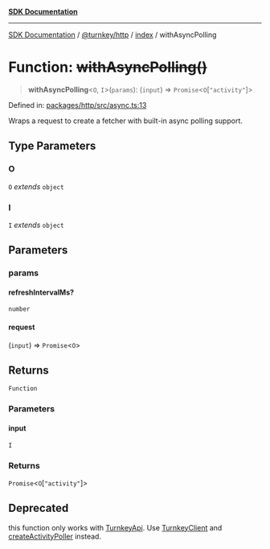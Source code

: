 [**SDK Documentation**](../../../../README.mdx)

***

[SDK Documentation](../../../../packages.mdx) / [@turnkey/http](../../README.mdx) / [index](../README.mdx) / withAsyncPolling

# Function: ~~withAsyncPolling()~~

> **withAsyncPolling**\<`O`, `I`\>(`params`): (`input`) => `Promise`\<`O`\[`"activity"`\]\>

Defined in: [packages/http/src/async.ts:13](https://github.com/tkhq/sdk/blob/fd49bfe86475c8603b3eb385aa101efa36fa32fc/packages/http/src/async.ts#L13)

Wraps a request to create a fetcher with built-in async polling support.

## Type Parameters

### O

`O` *extends* `object`

### I

`I` *extends* `object`

## Parameters

### params

#### refreshIntervalMs?

`number`

#### request

(`input`) => `Promise`\<`O`\>

## Returns

`Function`

### Parameters

#### input

`I`

### Returns

`Promise`\<`O`\[`"activity"`\]\>

## Deprecated

this function only works with [TurnkeyApi](../namespaces/TurnkeyApi/README.mdx).
Use [TurnkeyClient](../classes/TurnkeyClient.mdx) and [createActivityPoller](createActivityPoller.mdx) instead.
